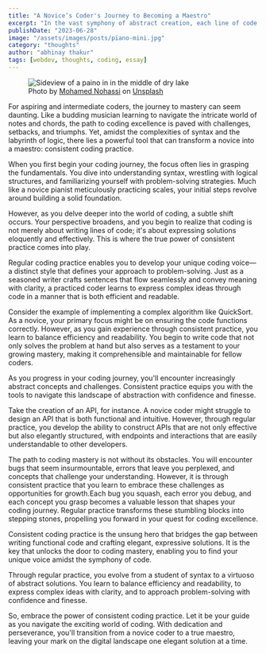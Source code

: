 ```yaml
---
title: "A Novice’s Coder's Journey to Becoming a Maestro"
excerpt: "In the vast symphony of abstract creation, each line of code is a note, contributing to the grand opus of problem-solving and innovation."
publishDate: "2023-06-28"
image: "/assets/images/posts/piano-mini.jpg"
category: "thoughts"
author: "abhinay thakur"
tags: [webdev, thoughts, coding, essay]
---
```

  
<figure class="text-center text-xs -mx-32">
  <img src="/assets/images/posts/piano.jpg" alt="Sideview of a paino in in the middle of dry lake" />
  <figcaption>
  Photo by <a target="_blank" href="https://unsplash.com/@coopery?utm_content=creditCopyText&utm_medium=referral&utm_source=unsplash">Mohamed Nohassi</a> on <a target="_blank" href="https://unsplash.com/photos/a-black-piano-sitting-on-top-of-a-white-floor-GNXpuZSOzLM?utm_content=creditCopyText&utm_medium=referral&utm_source=unsplash">Unsplash</a>
  </figcaption>
</figure>


<p class="first-letter:text-5xl first-letter:font-medium">
For aspiring and intermediate coders, the journey to mastery can seem daunting. Like a budding musician learning to navigate the intricate world of notes and chords, the path to coding excellence is paved with challenges, setbacks, and triumphs. Yet, amidst the complexities of syntax and the labyrinth of logic, there lies a powerful tool that can transform a novice into a maestro: consistent coding practice.
</p>

When you first begin your coding journey, the focus often lies in grasping the fundamentals. You dive into understanding syntax, wrestling with logical structures, and familiarizing yourself with problem-solving strategies. Much like a novice pianist meticulously practicing scales, your initial steps revolve around building a solid foundation.

However, as you delve deeper into the world of coding, a subtle shift occurs. Your perspective broadens, and you begin to realize that coding is not merely about writing lines of code; it's about expressing solutions eloquently and effectively. This is where the true power of consistent practice comes into play.

Regular coding practice enables you to develop your unique coding voice—a distinct style that defines your approach to problem-solving. Just as a seasoned writer crafts sentences that flow seamlessly and convey meaning with clarity, a practiced coder learns to express complex ideas through code in a manner that is both efficient and readable.

Consider the example of implementing a complex algorithm like QuickSort. As a novice, your primary focus might be on ensuring the code functions correctly. However, as you gain experience through consistent practice, you learn to balance efficiency and readability. You begin to write code that not only solves the problem at hand but also serves as a testament to your growing mastery, making it comprehensible and maintainable for fellow coders.

As you progress in your coding journey, you'll encounter increasingly abstract concepts and challenges. Consistent practice equips you with the tools to navigate this landscape of abstraction with confidence and finesse.

Take the creation of an API, for instance. A novice coder might struggle to design an API that is both functional and intuitive. However, through regular practice, you develop the ability to construct APIs that are not only effective but also elegantly structured, with endpoints and interactions that are easily understandable to other developers.

The path to coding mastery is not without its obstacles. You will encounter bugs that seem insurmountable, errors that leave you perplexed, and concepts that challenge your understanding. However, it is through consistent practice that you learn to embrace these challenges as opportunities for growth.Each bug you squash, each error you debug, and each concept you grasp becomes a valuable lesson that shapes your coding journey. Regular practice transforms these stumbling blocks into stepping stones, propelling you forward in your quest for coding excellence. 

Consistent coding practice is the unsung hero that bridges the gap between writing functional code and crafting elegant, expressive solutions. It is the key that unlocks the door to coding mastery, enabling you to find your unique voice amidst the symphony of code.

Through regular practice, you evolve from a student of syntax to a virtuoso of abstract solutions. You learn to balance efficiency and readability, to express complex ideas with clarity, and to approach problem-solving with confidence and finesse.

So, embrace the power of consistent coding practice. Let it be your guide as you navigate the exciting world of coding. With dedication and perseverance, you'll transition from a novice coder to a true maestro, leaving your mark on the digital landscape one elegant solution at a time.
